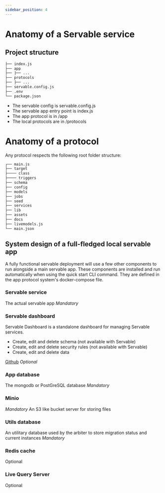 ```yaml
---
sidebar_position: 4
---
```



# Anatomy of a Servable service

## Project structure
```bash
├── index.js
├── app
├── ├── ...
├── protocols
├── ├── ...
├── servable.config.js
├── .env
└── package.json
```

- The servable config is servable.config.js
- The servable app entry point is index.js
- The app protocol is in /app
- The local protocols are in /protocols


# Anatomy of a protocol

Any protocol respects the following root folder structure:

```bash
┌── main.js
├── target
├──── class
├──── triggers
├── schema
├── config
├── models
├── jobs
├── seed
├── services
├── lib
├── assets
├── docs
├── livemodels.js
└── main.json
```


## System design of a full-fledged local servable app
A fully functional servable deployment will use a few other components to run alongside a main servable app.
These components are installed and run automatically when using the quick start CLI command.
They are defined in the app protocol system's docker-compose file.


### Servable service
The actual servable app
*Mandatory*

### Servable dashboard
Servable Dashboard is a standalone dashboard for managing Servable services.
- Create, edit and delete schema (not available with Servable)
- Create, edit and delete security rules (not available with Servable)
- Create, edit and delete data

[Github](https://github.com/parse-community/parse-dashboard)
*Optional*

### App database
The mongodb or PostGreSQL database
*Mandatory*

### Minio
*Mandatory*
An S3 like bucket server for storing files


### Utils database
An utilitary database used by the arbiter to store migration status and current instances
*Mandatory*

### Redis cache 
Optional

### Live Query Server
Optional

